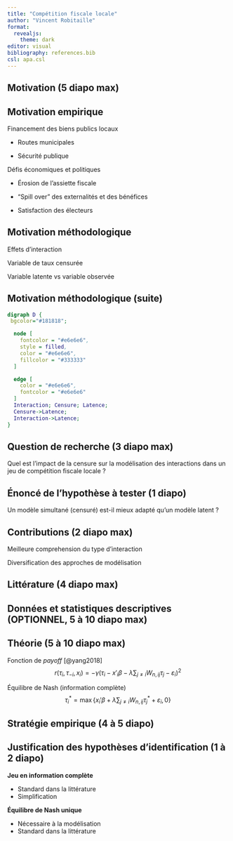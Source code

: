 ```yaml
---
title: "Compétition fiscale locale"
author: "Vincent Robitaille"
format: 
  revealjs:
    theme: dark
editor: visual
bibliography: references.bib
csl: apa.csl
---
```


## Motivation (5 diapo max)

## Motivation empirique

:::: {.fragment .fade-in}
::: {.fragment .semi-fade-out}
Financement des biens publics locaux
:::
::::

:::: {.fragment .fade-in}
::: {.fragment .semi-fade-out}
-   Routes municipales
:::
::::

:::: {.fragment .fade-in}
::: {.fragment .semi-fade-out}
-   Sécurité publique
:::
::::

:::: {.fragment .fade-in}
::: {.fragment .semi-fade-out}
Défis économiques et politiques
:::
::::

:::: {.fragment .fade-in}
::: {.fragment .semi-fade-out}
-   Érosion de l'assiette fiscale
:::
::::

:::: {.fragment .fade-in}
::: {.fragment .semi-fade-out}
-   "Spill over" des externalités et des bénéfices
:::
::::

::: {.fragment .fade-in}
-   Satisfaction des électeurs
:::

## Motivation méthodologique

:::: {.fragment .fade-in}
::: {.fragment .semi-fade-out}
Effets d'interaction
:::
::::

:::: {.fragment .fade-in}
::: {.fragment .semi-fade-out}
Variable de taux censurée
:::
::::

:::: {.fragment .fade-in}
Variable latente vs variable observée
::::


## Motivation méthodologique (suite)

```dot
digraph D {
 bgcolor="#181818";

  node [
    fontcolor = "#e6e6e6",
    style = filled,
    color = "#e6e6e6",
    fillcolor = "#333333"
  ]

  edge [
    color = "#e6e6e6",
    fontcolor = "#e6e6e6"
  ]
  Interaction; Censure; Latence;
  Censure->Latence;
  Interaction->Latence;
}
```

## Question de recherche (3 diapo max)

Quel est l'impact de la censure sur la modélisation des interactions dans un jeu de compétition fiscale locale ?

## Énoncé de l'hypothèse à tester (1 diapo)

Un modèle simultané (censuré) est-il mieux adapté qu'un modèle latent ?

## Contributions (2 diapo max)

:::: {.fragment .fade-in}
::: {.fragment .semi-fade-out}
Meilleure comprehension du type d'interaction
:::
::::

:::: {.fragment .fade-in}
::: {.fragment .semi-fade-out}
Diversification des approches de modélisation
:::
::::

## Littérature (4 diapo max)

## Données et statistiques descriptives (OPTIONNEL, 5 à 10 diapo max)

## Théorie (5 à 10 diapo max)

Fonction de *payoff* [@yang2018]
$$r(\tau_i, \tau_{-i}, x_i) = -\gamma(\tau_i - x'_i\beta - \lambda \sum_{j\neq i}W_{n,ij}\tau_j-\varepsilon_i)^2$$

Équilibre de Nash (information complète)
$$\tau_i^* = \max\left\{x_i'\beta + \lambda\sum_{j\neq i}W_{n,ij}\tau^*_j + \varepsilon_i, 0\right\}$$


## Stratégie empirique (4 à 5 diapo)

## Justification des hypothèses d'identification (1 à 2 diapo)

**Jeu en information complète** 

-   Standard dans la littérature
-   Simplification

**Équilibre de Nash unique**

-   Nécessaire à la modélisation
-   Standard dans la littérature